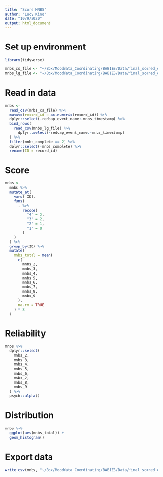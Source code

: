 ```yaml
---
title: "Score MNBS"
author: "Lucy King"
date: "10/9/2020"
output: html_document
---
```


# Set up environment
```r
library(tidyverse)

mnbs_cs_file <- "~/Box/Mooddata_Coordinating/BABIES/Data/final_scored_data/MNBS/raw_data/mnbs_cs_raw.csv"
mnbs_lg_file <- "~/Box/Mooddata_Coordinating/BABIES/Data/final_scored_data/MNBS/raw_data/mnbs_lg_raw.csv"
```

# Read in data
```r
mnbs <-
  read_csv(mnbs_cs_file) %>% 
  mutate(record_id = as.numeric(record_id)) %>% 
  dplyr::select(-redcap_event_name:-mnbs_timestamp) %>% 
  bind_rows(
    read_csv(mnbs_lg_file) %>% 
      dplyr::select(-redcap_event_name:-mnbs_timestamp)
  ) %>% 
  filter(mnbs_complete == 2) %>% 
  dplyr::select(-mnbs_complete) %>% 
  rename(ID = record_id)
```

# Score
```r
mnbs <-
  mnbs %>% 
  mutate_at(
    vars(-ID),
    funs(
      . %>% 
        recode(
          "4" = 3,
          "3" = 2,
          "2" = 1,
          "1" = 0
        )
    )
  ) %>% 
  group_by(ID) %>% 
  mutate(
    mnbs_total = mean(
      c(
        mnbs_2,
        mnbs_3,
        mnbs_4,
        mnbs_5,
        mnbs_6,
        mnbs_7,
        mnbs_8,
        mnbs_9
      ),
      na.rm = TRUE
    ) * 8
  )
```

# Reliability
```r
mnbs %>% 
  dplyr::select(
    mnbs_2,
    mnbs_3,
    mnbs_4,
    mnbs_5,
    mnbs_6,
    mnbs_7,
    mnbs_8,
    mnbs_9
  ) %>% 
  psych::alpha()
```

# Distribution
```r
mnbs %>% 
  ggplot(aes(mnbs_total)) +
  geom_histogram()
```
# Export data
```r
write_csv(mnbs, "~/Box/Mooddata_Coordinating/BABIES/Data/final_scored_data/MNBS/mnbs_6mo_complete.csv")
```

